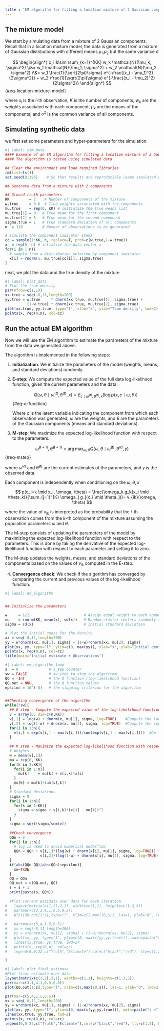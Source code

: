 ```yaml
---
title : "EM algorithm for fitting a location mixture of 2 Gaussian components"
---
```


## The mixture model

We start by simulating data from a mixture of 2 Gaussian components.
Recall that in a location mixture model, the data is generated from a mixture of Gaussian distributions with different means $\mu_1$,$\mu_2$ but the same variance $\sigma$

$$
\begin{align*}
x_i &\sim \sum_{k=1}^{KK} w_k \mathcal{N}(\mu_k, \sigma^2) 
\\&= w_1 \mathcal{N}(\mu_1, \sigma^2) + w_2 \mathcal{N}(\mu_2, \sigma^2) 
\\&= w_1 \frac{1}{\sqrt{2\pi}\sigma} e^{-\frac{(x_i - \mu_1)^2}{2\sigma^2}} + w_2 \frac{1}{\sqrt{2\pi}\sigma} e^{-\frac{(x_i - \mu_2)^2}{2\sigma^2}}
\end{align*}
$$ {#eq-location-mixture-model}

where $x_i$ is the $i$-th observation, $K$ is the number of components, $w_k$ are the weights associated with each component, $\mu_k$ are the means of the components, and $\sigma^2$ is the common variance of all components.


## Simulating synthetic data

we first set some parameters and hyper-parameters for the simulation

```r
#| label: sim_data
#### Example of an EM algorithm for fitting a location mixture of 2 Gaussian components
#### The algorithm is tested using simulated data

## Clear the environment and load required libraries
rm(list=ls())
set.seed(81196)    # So that results are reproducible (same simulated data every time)

## Generate data from a mixture with 2 components

## Ground truth parameters
KK         = 2    # Number of components of the mixture
w.true     = 0.6  # True weights associated with the components
mu.true    = rep(0, KK) # initialize the true means list
mu.true[1] = 0   # True mean for the first component
mu.true[2] = 5   # True mean for the second component
sigma.true = 1   # True standard deviation of all components
n  = 120         # Number of observations to be generated

# simulate the component indicator items
cc = sample(1:KK, n, replace=T, prob=c(w.true,1-w.true))
x  = rep(0, n) # intialize the data vector x
for(i in 1:n){
  # sample from a distribution selected by component indicator
  x[i] = rnorm(1, mu.true[cc[i]], sigma.true)
}
```

next, we plot the data and the true density of the mixture

```r
#| label: plot_data
# Plot the true density
par(mfrow=c(1,1))
xx.true = seq(-8,11,length=200)
yy.true = w.true     * dnorm(xx.true, mu.true[1], sigma.true) + 
          (1-w.true) * dnorm(xx.true, mu.true[2], sigma.true) 
plot(xx.true, yy.true, type="l", xlab="x", ylab="True density", lwd=2)
points(x, rep(0,n), col=cc)
```

## Run the actual EM algorithm

Now we will use the EM algorithm to estimate the parameters of the mixture from the data we generated above.

The algorithm is implemented in the following steps:

1. **Initialization**: We initialize the parameters of the model (weights, means, and standard deviations) randomly.
2. **E-step**: We compute the expected value of the full data log-likelihood function, given the current parameters and the data.

   $$
   Q(\omega,\theta \mid \omega^{(t)}, \theta^{(t)},x) = E_{c \mid \omega^{(t)},\theta^{(t)}, x} \left[ \log p(x,c \mid \omega,\theta) \right]
   $$ {#eq-q-function}


   Where $c$ is the latent variable indicating the component from which each observation was generated, $\omega$ are the weights, and $\theta$ are the parameters of the Gaussian components (means and standard deviations).

3. **M-step**: We maximize the expected log-likelihood function with respect to the parameters.

  $$
    \hat{\omega}^{(t+1)},\hat{\theta}^{(t+1)} = \arg \max_{\omega,\theta} Q(\omega,\theta \mid \hat{\omega}^{(t)}, \hat{\theta}^{(t)},y)
  $$ {#eq-mstep}

  where $\hat{\omega}^{(t)}$ and $\hat{\theta}^{(t)}$ are the current estimates of the parameters, and $y$ is the observed data.

  Each component is independently when conditioning on the $\omega, \theta, x$

  $$
  p(c_i=k \mid x_i, \omega, \theta) = \frac{\omega_k g_k(x_i \mid \theta_k)}{\sum_{j=1}^{K} \omega_j g_j(x_i \mid \theta_j)}= v_{ik}(\omega, \theta)
  $$

  where the value of $v_{ik}$ is interpreted as the probability that the $i$-th observation comes from the $k$-th component of the mixture assuming the population parameters $\omega$ and $\theta$.

  The M-step consists of updating the parameters of the model by maximizing the expected log-likelihood function with respect to the parameters. This is done by taking the derivative of the expected log-likelihood function with respect to each parameter and setting it to zero.

  The M-step updates the weights, means, and standard deviations of the components based on the values of $v_{ik}$ computed in the E-step.

4. **Convergence check**: We check if the algorithm has converged by comparing the current and previous values of the log-likelihood function.


```r
#| label: em_algorithm


## Initialize the parameters

w     = 1/2                         # Assign equal weight to each component to start with
mu    = rnorm(KK, mean(x), sd(x))   # Random cluster centers randomly spread over the support of the data
sigma = sd(x)                       # Initial standard deviation

```


```r
# Plot the initial guess for the density
xx = seq(-8,11,length=200)
yy = w*dnorm(xx, mu[1], sigma) + (1-w)*dnorm(xx, mu[2], sigma)
plot(xx, yy, type="l", ylim=c(0, max(yy)), xlab="x", ylab="Initial density")
points(x, rep(0,n), col=cc)
title(main="Initial estimate + Observations")
```

```r
#| label: em_algorithm_loop
s  = 0              # s_tep counter
sw = FALSE          # sw_itch to stop the algorithm
QQ = -Inf           # the Q function (log-likelihood function)
QQ.out = NULL       # the Q function values
epsilon = 10^(-5)   # the stopping criterion for the algorithm


##Checking convergence of the algorithm
while(!sw){
  ## E step - Compute the expected value of the log-likelihood function
  v = array(0, dim=c(n,KK))
  v[,1] = log(w) + dnorm(x, mu[1], sigma, log=TRUE)    #Compute the log of the weights
  v[,2] = log(1-w) + dnorm(x, mu[2], sigma, log=TRUE)  #Compute the log of the weights
  for(i in 1:n){
    v[i,] = exp(v[i,] - max(v[i,]))/sum(exp(v[i,] - max(v[i,])))  #Go from logs to actual weights in a numerically stable manner
  }
  
  ## M step - Maximize the expected log-likelihood function with respect to the parameters
  # Weights
  w = mean(v[,1])
  mu = rep(0, KK)
  for(k in 1:KK){
    for(i in 1:n){
      mu[k]    = mu[k] + v[i,k]*x[i]
    }
    mu[k] = mu[k]/sum(v[,k])
  }
  # Standard deviations
  sigma = 0
  for(i in 1:n){
    for(k in 1:KK){
      sigma = sigma + v[i,k]*(x[i] - mu[k])^2
    }
  }
  sigma = sqrt(sigma/sum(v))
  
  ##Check convergence
  QQn = 0
  for(i in 1:n){
    # log is used to avoid numerical underflow
    QQn = QQn + v[i,1]*(log(w) + dnorm(x[i], mu[1], sigma, log=TRUE)) +
                v[i,2]*(log(1-w) + dnorm(x[i], mu[2], sigma, log=TRUE))
  }
  if(abs(QQn-QQ)/abs(QQn)<epsilon){
    sw=TRUE
  }
  QQ = QQn
  QQ.out = c(QQ.out, QQ)
  s = s + 1
  print(paste(s, QQn))
  
  #Plot current estimate over data for each iteration
#   layout(matrix(c(1,2),2,1), widths=c(1,1), heights=c(1.3,3))
#   par(mar=c(3.1,4.1,0.5,0.5))
#   plot(QQ.out[1:s],type="l", xlim=c(1,max(10,s)), las=1, ylab="Q", lwd=2)
  
#   par(mar=c(5,4,1.5,0.5))
#   xx = seq(-8,11,length=200)
#   yy = w*dnorm(xx, mu[1], sigma) + (1-w)*dnorm(xx, mu[2], sigma)
#   plot(xx, yy, type="l", ylim=c(0, max(c(yy,yy.true))), main=paste("s =",s,"   Q =", round(QQ.out[s],4)), lwd=2, col="red", lty=2, xlab="x", ylab="Density")
#   lines(xx.true, yy.true, lwd=2)
#   points(x, rep(0,n), col=cc)
#   legend(6,0.22,c("Truth","Estimate"),col=c("black","red"), lty=c(1,2))

}
```

```r
#| label: plot_final_estimate
#Plot final estimate over data
layout(matrix(c(1,2),2,1), widths=c(1,1), heights=c(1.3,3))
par(mar=c(3.1,4.1,0.5,0.5))
plot(QQ.out[1:s],type="l", xlim=c(1,max(10,s)), las=1, ylab="Q", lwd=2)

par(mar=c(5,4,1.5,0.5))
xx = seq(-8,11,length=200)
yy = w*dnorm(xx, mu[1], sigma) + (1-w)*dnorm(xx, mu[2], sigma)
plot(xx, yy, type="l", ylim=c(0, max(c(yy,yy.true))), main=paste("s =",s,"   Q =", round(QQ.out[s],4)), lwd=2, col="red", lty=2, xlab="x", ylab="Density")
lines(xx.true, yy.true, lwd=2)
points(x, rep(0,n), col=cc)
legend(6,0.22,c("Truth","Estimate"),col=c("black","red"), lty=c(1,2), bty="n")


```